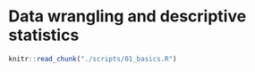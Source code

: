# Data wrangling and descriptive statistics {#wrangling}

```r
knitr::read_chunk("./scripts/01_basics.R")
```


